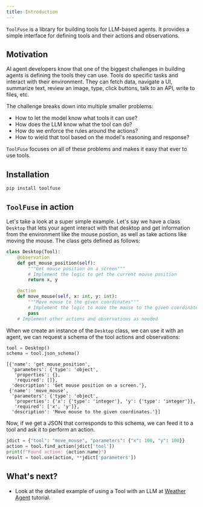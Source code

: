 ```yaml
---
title: Introduction
---
```


`ToolFuse` is a library for building tools for LLM-based agents. It provides a simple interface for defining tools and their actions and observations.

## Motivation

AI agent developers know that one of the biggest challenges in building agents is defining the tools they can use. Tools do specific tasks and interact with their environment. They can fetch data, navigate a UI, summarize text, review an image, type, click buttons, talk to an API, write to files, etc.

The challenge breaks down into multiple smaller problems:

* How to let the model know what tools it can use?
* How does the LLM know what the tool can do?
* How do we enforce the rules around the actions?
* How to wield that tool based on the model's reasoning and response?

`ToolFuse` focuses on all of these problems and makes it easy that ever to use tools. 

## Installation

```
pip install toolfuse
```

## `ToolFuse` in action

Let's take a look at a super simple example. Let's say we have a class `Desktop` that lets your agent interact with that desktop and get information from the environment like the mouse postion, as well as take actions like moving the mouse. The class gets defined as follows:

```python
class Desktop(Tool):
    @observation
    def get_mouse_position(self):
        """Get mouse position on a screen"""
        # Implement the logic to get the current mouse position
        return x, y

    @action
    def move_mouse(self, x: int, y: int):
        """Move mouse to the given coordinates"""
        # Implement the logic to move the mouse to the given coordinates
        pass
    # Implement other actions and observations as needed
```

When we create an instance of the `Desktop` class, we can use it with an agent, we can request a schema of the tool actions and observations:

```python
tool = Desktop()
schema = tool.json_schema()
```

```
[{'name': 'get_mouse_position',
  'parameters': {'type': 'object', 
   'properties': {}, 
   'required': []},
  'description': 'Get mouse position on a screen.'},
 {'name': 'move_mouse',
  'parameters': {'type': 'object',
   'properties': {'x': {'type': 'integer'}, 'y': {'type': 'integer'}},
   'required': ['x', 'y']},
  'description': 'Move mouse to the given coordinates.'}]
```

Now, if we get a JSON that corresponds to this schema, we can feed it to a tool and ask it to perform an action.

```python
jdict = {"tool": "move_mouse", "parameters": {"x": 100, "y": 100}}
action = tool.find_action(jdict['tool'])
print(f"Found action: {action.name}")
result = tool.use(action, **jdict['parameters'])
```

## What's next?

* Look at the detailed example of using a Tool with an LLM at [Weather Agent](./weather_agent.md) tutorial.



